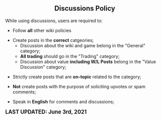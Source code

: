 <center>
<br />
<noinclude>{{RulesAndPoliciesNavigation}}</noinclude>

== '''Discussions Policy''' ==
{{FrameSquare|color = db0f4d|content= The '''discussions policy''' is a set of standards that '''ALL''' users must comply to while on the Bubble Gum Simulator Wiki.<br />
[https://www.fandom.com/terms-of-use Fandom's Terms of Use] applies '''''globally'''''.}}
</center>

While using discussions, users are required to:

* Follow '''all''' other wiki policies

* Create posts in the '''correct''' catgeories;
** Discussion about the wiki and game belong in the "General" category;
** '''All trading''' should go in the "Trading" category;
** Discussion about value '''including W/L Posts''' belong in the "Value Discussion" category;

* Strictly create posts that are '''on-topic''' related to the category;

* '''Not''' create posts with the purpose of soliciting upvotes or spam comments;

* Speak in '''English''' for comments and discussions;

<big>'''LAST UPDATED: June 3rd, 2021'''</big>